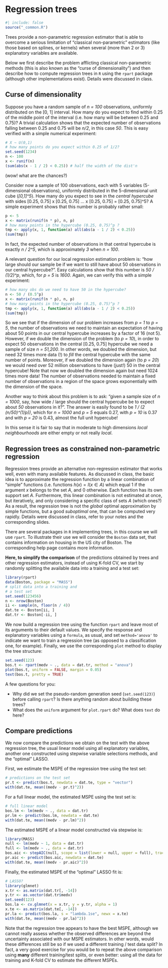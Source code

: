 # Regression trees 

```r
#| include: false
source("_common.R")
```



Trees provide a non-parametric regression estimator that is
able to overcome a serious limitation of "classical non-parametric"
estimators (like those based on splines, or kernels) 
when several (more than 2 or 3) explanatory variables are
available. 

Below we first describe the problem afflicting classical 
non-parametric methods (this is also known as the "curse of dimensionality")
and then describe how to compute regression trees in `R` using the
`rpart` package (although other implementations exist). 
Details were discussed in class. 

## Curse of dimensionality

Suppose  you have a random sample of *n = 100* observations,
uniformly distributed on the [0, 1] interval. How many do you 
expect to find within 0.25 of the middle point of the
interval (i.e. how many will be between 0.25 and 0.75)?
A trivial calculation shows that the expected number of
observations falling between 0.25 and 0.75 will be *n/2*,
in this case *50*. This is easy verified with a simple
numerical experiment:
```r
# X ~ U(0,1)
# how many points do you expect within 0.25 of 1/2?
set.seed(1234)
n <- 100
x <- runif(n)
(sum(abs(x - 1 / 2) < 0.25)) # half the width of the dist'n
```
(wow! what are the chances?)

Consider now a sample of 100 observations, each with 
5 variables (5-dimensional observations), 
uniformly distributed in the 5-dimensional unit cube 
(*[0,1]^5*). How many do you expect to see in the
*central hypercube* with sides [0.25, 0.75] x [0.25, 0.75] ... 
x [0.25, 0.75] = [0.25, 0.75]^5? A simple experiment shows
that this number is probably rather small:
```r
p <- 5
x <- matrix(runif(n * p), n, p)
# how many points in the hypercube (0.25, 0.75)^p ?
tmp <- apply(x, 1, function(a) all(abs(a - 1 / 2) < 0.25))
(sum(tmp))
```
In fact, the expected number of observations 
in that central hypercube is exactly *n / 2^5*, 
which is approximately *3* when *n = 100*. 

A relevant question for our local regression estimation
problem is: "how large should our sample be if we want
to still have about 50 observations in our central hypercube?". 
Easy calculations show that this number is *50 / (1/2)^p*,
which, for *p = 5* is *1600*. Again, we can verify
this with a simple experiment:
```r
# how many obs do we need to have 50 in the hypercube?
n <- 50 / (0.5^p)
x <- matrix(runif(n * p), n, p)
# how many points in the hypercube (0.25, 0.75)^p ?
tmp <- apply(x, 1, function(a) all(abs(a - 1 / 2) < 0.25))
(sum(tmp))
```
So we see that if the dimension of our problem increases 
from *p = 1* to *p = 5*, the number of observations we 
need to maintain an expectation of having about 50 points
in our central hypercube increases by a factor of 16 (not 5).
However, if we  double the dimension of the problem (to *p = 10*), in order to expect
50 observations in the central [0.25, 0.75] hypercube
we need a sample of size *n = 51,200*. In other words, we
doubled the dimension, but need 32 times more data (!)
to *fill* the central hypercube with the same number of points. 
Moreover, if we doubled the dimension again (to *p = 20*) we would need over 
52 million observations to have (just!) 50 in the central hypercube! 
Note that now we doubled the
dimension again but need 1024 times more data! The number of
observations needed to maintain a fixed number of observations
in a region of the space grows exponentially with the 
dimension of the space. 

Another way to think about this problem is to 
ask: "given a sample size of *n = 1000*, say, how wide / large
should the central hypercube be to expect 
about *50* observations in it?". The answer is
easily found to be *1 / (2 (n/50)^(1/p))*, which for 
*n = 1000* and *p = 5* equals 0.27, with 
*p = 10* is 0.37 and with *p = 20* is 
0.43, almost the full unit hypercube!

In this sense it is fair to say that in moderate to high dimensions
*local neighbourhoods* are either empty or not really *local*.



## Regression trees as constrained non-parametric regression

Regression trees provide an alternative non-regression
estimator that works well, even with many available features. 
As discussed in class, the basic idea is to approximate the
regression function by a linear combination of "simple" 
functions (i.e. functions $h(x) = I( x \in A )$ which equal
1 if the argument *x* belongs to the set *A*, and 0 otherwise. 
Each function has its own support set *A*. Furthermore, 
this linear combination is not estimated at once, but
iteratively, and only considering a specific class of
sets *A* (which ones?) As a result, the regression tree
is not the *global* optimal approximation by simple functions, 
but a good *suboptimal* one, that can be computed very rapidly.
Details were discussed in class, refer to your notes and
the corresponding slides.

There are several packages in `R` implementing trees,
in this course we will use `rpart`. To illustrate their
use we will consider the `Boston` data set, that contains
information on housing in the US city of Boston. The 
corresponding help page contains more information. 

**Here, to simplify the comparison** of the predictions obtained
by trees and other regression estimators, instead of using
K-fold CV, we start by randomly splitting the 
available data into a training and a test set:
```r
library(rpart)
data(Boston, package = "MASS")
# split data into a training and
# a test set
set.seed(123456)
n <- nrow(Boston)
ii <- sample(n, floor(n / 4))
dat.te <- Boston[ii, ]
dat.tr <- Boston[-ii, ]
```

We now build a regression tree using the function `rpart` and leave most of 
its arguments to their
default values. We specify the response and explanatory variables using
a `formula`, as usual, and set  `method='anova'` to indicate we
want to train a regression tree (as opposed to a classification one, for example).
Finally, we use the corresponding `plot` method to display the tree
structure:


```r
set.seed(123)
bos.t <- rpart(medv ~ ., data = dat.tr, method = "anova")
plot(bos.t, uniform = FALSE, margin = 0.05)
text(bos.t, pretty = TRUE)
```

A few questions for you:

* Why did we set the pseudo-random generation seed (`set.seed(123)`) 
before calling `rpart`? Is there anything random about building these trees?
* What does the `uniform` argument for `plot.rpart` do? What does `text` do here? 

## Compare predictions 

We now compare the predictions we obtain on the test with the 
above regression tree, the usual linear model using all
explanatory variables, another one constructed using stepwise
variable selections methods, and the "optimal" LASSO. 

First, we estimate the MSPE of the regression tree using the test set:
```r
# predictions on the test set
pr.t <- predict(bos.t, newdata = dat.te, type = "vector")
with(dat.te, mean((medv - pr.t)^2))
```
For a full linear model, the estimated MSPE using the test set is:
```r
# full linear model
bos.lm <- lm(medv ~ ., data = dat.tr)
pr.lm <- predict(bos.lm, newdata = dat.te)
with(dat.te, mean((medv - pr.lm)^2))
```
The estimated MSPE of a linear model constructed via stepwise is:
```r
library(MASS)
null <- lm(medv ~ 1, data = dat.tr)
full <- lm(medv ~ ., data = dat.tr)
bos.aic <- stepAIC(null, scope = list(lower = null, upper = full), trace = FALSE)
pr.aic <- predict(bos.aic, newdata = dat.te)
with(dat.te, mean((medv - pr.aic)^2))
```
Finally, the estimated MSPE of the "optimal" LASSO fit is:
```r
# LASSO?
library(glmnet)
x.tr <- as.matrix(dat.tr[, -14])
y.tr <- as.vector(dat.tr$medv)
set.seed(123)
bos.la <- cv.glmnet(x = x.tr, y = y.tr, alpha = 1)
x.te <- as.matrix(dat.te[, -14])
pr.la <- predict(bos.la, s = "lambda.1se", newx = x.te)
with(dat.te, mean((medv - pr.la)^2))
```

Note that the regression tree appears to have the best MSPE, although
we cannot really assess whether the observed differences are beyond
the uncertainty associated with our MSPE estimators. In other words,
would these differences still be so if we used a different 
training / test data split? In fact, a very good exercise for you 
would be to repeat the above comparison using **many**
different training/test splits, or even better: using all the data for
training and K-fold CV to estimate the different MSPEs. 



